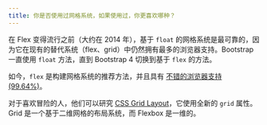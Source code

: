 ```yaml
---
title: 你是否使用过网格系统，如果使用过，你更喜欢哪种？
---
```


在 Flex 变得流行之前（大约在 2014 年），基于 `float` 的网格系统是最可靠的，因为它在现有的替代系统（flex、grid）中仍然拥有最多的浏览器支持。Bootstrap 一直使用 `float` 方法，直到 Bootstrap 4 切换到基于 `flex` 的方法。

如今，`flex` 是构建网格系统的推荐方法，并且具有 [不错的浏览器支持 (99.64%)](https://caniuse.com/#search=flex)。

对于喜欢冒险的人，他们可以研究 [CSS Grid Layout](https://css-tricks.com/snippets/css/complete-guide-grid/)，它使用全新的 `grid` 属性。Grid 是一个基于二维网格的布局系统，而 Flexbox 是一维的。
